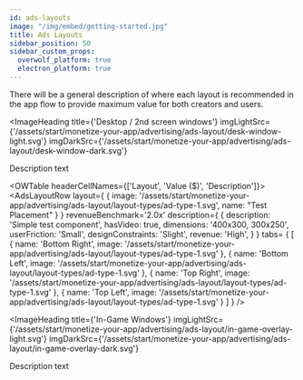 ```yaml
---
id: ads-layouts
image: "/img/embed/getting-started.jpg"
title: Ads Layouts
sidebar_position: 50
sidebar_custom_props:
  overwolf_platform: true
  electron_platform: true
---
```


There will be a general description of where each layout is recommended in the app flow to provide maximum value for both creators and users.



<ImageHeading
  title={'Desktop / 2nd screen windows'}
  imgLightSrc={'/assets/start/monetize-your-app/advertising/ads-layout/desk-window-light.svg'}
  imgDarkSrc={'/assets/start/monetize-your-app/advertising/ads-layout/desk-window-dark.svg'}
>
  Description text
</ImageHeading>

<OWTable headerCellNames={['Layout', 'Value ($)', 'Description']}>
  <AdsLayoutRow 
    layout={
      {
        image: '/assets/start/monetize-your-app/advertising/ads-layout/layout-types/ad-type-1.svg',
        name: "Test Placement"
      }
    }
    revenueBenchmark='2.0x'
    description={
      {
        description: 'Simple test component',
        hasVideo: true,
        dimensions: '400x300, 300x250',
        userFriction: 'Small',
        designConstraints: 'Slight',
        revenue: 'High',
      }
    }
    tabs= {
      [
        {
          name: 'Bottom Right',
          image: '/assets/start/monetize-your-app/advertising/ads-layout/layout-types/ad-type-1.svg'
        },
        {
          name: 'Bottom Left',
          image: '/assets/start/monetize-your-app/advertising/ads-layout/layout-types/ad-type-1.svg'
        },
        {
          name: 'Top Right',
          image: '/assets/start/monetize-your-app/advertising/ads-layout/layout-types/ad-type-1.svg'
        },
        {
          name: 'Top Left',
          image: '/assets/start/monetize-your-app/advertising/ads-layout/layout-types/ad-type-1.svg'
        }
      ]
    }
  />
  
</OWTable>


<ImageHeading
  title={'In-Game Windows'}
  imgLightSrc={'/assets/start/monetize-your-app/advertising/ads-layout/in-game-overlay-light.svg'}
  imgDarkSrc={'/assets/start/monetize-your-app/advertising/ads-layout/in-game-overlay-dark.svg'}
>
  Description text
</ImageHeading>

